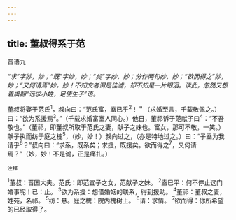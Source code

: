 ```yaml
---
---
---
```

title: 董叔得系于范
---



晋语九

*“求”字妙，妙；“既”字妙，妙；“矣”字妙，妙；分作两句妙，妙；“欲而得之”妙，妙；“又何请焉”妙，妙！不知文者谓是佳谑，却不知是一片眼泪。读此，忽然又想着虞翻“远求小姓，足使生子”语。*

董叔将娶于范氏<sup>1</sup>，叔向曰：“范氏富，盍已乎<sup>2</sup>！＂（求婚至言，千载敬佩之。）曰：“欲为系援焉<sup>3</sup>。”（千载求婚富室人同心。）他日，董祁诉于范献子曰<sup>4</sup>：“不吾敬也。”（董祁，即董叔所取于范氏之妻，献子之妹也。富女，那可不敬，一笑。）献子执而纺于庭之槐<sup>5</sup>，（妙，妙！）叔向过之，（亦是特地过之。）曰：“子盍为我请乎<sup>6</sup>？”叔向曰：“求系，既系矣；求援，既援矣。欲而得之<sup>7</sup>，又何请焉？”（妙，妙！不是谑，正是痛扎。）

<sup>注释</sup>

<sup>1</sup>董叔：晋国大夫。范氏：即范宜子之女，范献子之妹。
<sup>2</sup>盍巳平：何不停止这门婚事呢！已：止。
<sup>3</sup>欲为系援：想借婚姻的联系，得到援助。
<sup>4</sup>董祁：董叔之妻，姓苑，名祁。
<sup>5</sup>纺：悬。庭之槐：院内槐树上。
<sup>6</sup>请：求情。
<sup>7</sup>欲而得：你所希望的已经取得了。
